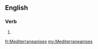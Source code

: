 ==English==

===Verb===
{{head|en}}

# {{en-third-person singular of|Mediterraneanise}}

[[fr:Mediterraneanises]]
[[my:Mediterraneanises]]